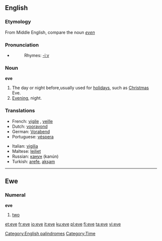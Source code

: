 {{see|Eve}}
==English==

===Etymology===
From Middle English, compare the noun ''[[even]]''

===Pronunciation===
*{{audio|en-us-eve.ogg|Audio (US)}}
*:Rhymes: [[Rhymes:English:-iːv|-iːv]]

===Noun===
'''eve'''

# The day or night before,usually used for [[holiday]]s, such as [[Christmas]] Eve.
# [[Evening]], night.

===Translations===
{{rfc-level|Translations at L3+ (AutoFormat would have corrected level of Translations)}}

{{trans-top|day or night before}}
*French: [[vigile]] {{f}}, [[veille]] {{f}}
*Dutch: [[vooravond]]
*German: [[Vorabend]] {{m}}
*Portuguese: [[véspera]] {{f}}
{{trans-mid}}
*Italian: [[vigilia]] {{f}}
*Maltese: [[lejliet]]
*Russian: [[канун]] {{m}} (kanún)
*Turkish: [[arefe]], [[akşam]]
{{trans-bottom}}

[[Category:English palindromes]]
[[Category:Time]]

----

==Ewe==

===Numeral===
'''eve'''

# {{cardinal|lang=ee}} [[two]]

[[et:eve]]
[[fr:eve]]
[[io:eve]]
[[it:eve]]
[[ku:eve]]
[[pl:eve]]
[[fi:eve]]
[[ta:eve]]
[[vi:eve]]